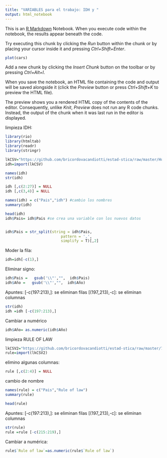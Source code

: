 ---
title: "VARIABLES para el trabajo: IDH y "
output: html_notebook
---

This is an [R Markdown](http://rmarkdown.rstudio.com) Notebook. When you execute code within the notebook, the results appear beneath the code. 

Try executing this chunk by clicking the *Run* button within the chunk or by placing your cursor inside it and pressing *Ctrl+Shift+Enter*. 

```{r}
plot(cars)
```

Add a new chunk by clicking the *Insert Chunk* button on the toolbar or by pressing *Ctrl+Alt+I*.

When you save the notebook, an HTML file containing the code and output will be saved alongside it (click the *Preview* button or press *Ctrl+Shift+K* to preview the HTML file).

The preview shows you a rendered HTML copy of the contents of the editor. Consequently, unlike *Knit*, *Preview* does not run any R code chunks. Instead, the output of the chunk when it was last run in the editor is displayed.

limpieza IDH:

```{r}
library(rio)
library(htmltab)
library(readr)
library(stringr)
```

```{r}
lkCSV="https://github.com/bricordovacandiotti/estad-stica/raw/master/Human%20development%20index%20(HDI).csv"
idh=import(lkCSV)
```

```{r}
names(idh)
str(idh)

idh [,c(2:27)] = NULL 
idh [,c(3,4)] = NULL

names(idh) = c("Pais","idh") #cambio los nombres
summary(idh)

```


```{r}

head(idh)
idh$Pais= idh$Pais #se crea una variable con los nuevos datos


idh$Pais = str_split(string = idh$Pais,
                         pattern = ',',
                         simplify = T)[,2]
```


Moder la fila:

```{r}
idh=idh[-c(1),]

```

Eliminar signo:
```{r}

idh$Pais =   gsub('\\"',"",  idh$Pais)
idh$Año =   gsub('\\"',"",  idh$Año)
```


Apuntes: 
[-c(197:213),]: se eliminan filas
[(197_213),-c]: se eliminan columnas
```{r}
str(idh)
idh =idh [-c(197:213),] 
```

Cambiar a numérico
```{r}
idh$Año= as.numeric(idh$Año)

```


limpieza RULE OF LAW

```{r}
lkCSV2="https://github.com/bricordovacandiotti/estad-stica/raw/master/7344df0b-94f0-4c00-9f24-4731bff48948_Data.csv"
rule=import(lkCSV2)
```


elimino algunas columnas: 
```{r}
rule [,c(2:4)] = NULL 
```


cambio de nombre
```{r}
names(rule) = c("Pais","Rule of law")
summary(rule)

head(rule)
```



Apuntes: 
[-c(197:213),]: se eliminan filas
[(197_213),-c]: se eliminan columnas
```{r}
str(rule)
rule =rule [-c(215:219),] 
```

Cambiar a numérica: 
```{r}
rule$`Rule of law`=as.numeric(rule$`Rule of law`)
```

